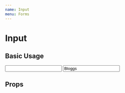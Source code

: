 ```yaml
---
name: Input
menu: Forms
---
```


# Input

## Basic Usage

<Playground>
  <Input
    name="name"
    label="First name"
  />
  <Input
    name="name"
    label="Surname"
    hint="Some additional information"
    error="Oh no! You broke it!"
    value="Bloggs"
  />
</Playground>


## Props
<PropsTable of={Input} />

